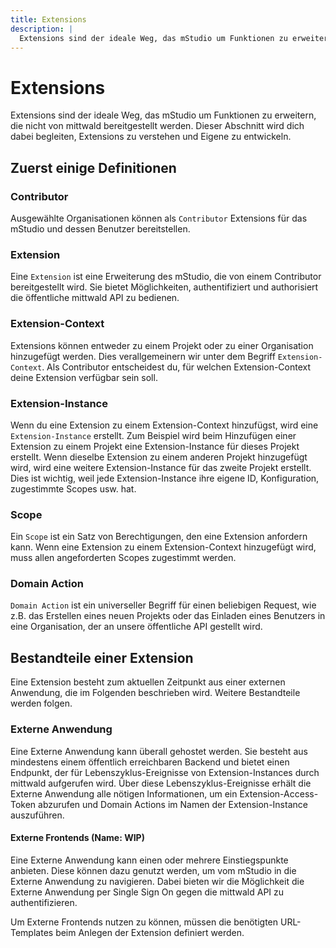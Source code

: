 ```yaml
---
title: Extensions
description: |
  Extensions sind der ideale Weg, das mStudio um Funktionen zu erweitern, die nicht von mittwald bereitgestellt werden. Dieser Abschnitt wird dich dabei begleiten, Extensions zu verstehen und Eigene zu entwickeln.
---
```


# Extensions

Extensions sind der ideale Weg, das mStudio um Funktionen zu erweitern, die nicht von mittwald bereitgestellt werden. Dieser Abschnitt wird dich dabei begleiten, Extensions zu verstehen und Eigene zu entwickeln.

## Zuerst einige Definitionen

### Contributor

Ausgewählte Organisationen können als `Contributor` Extensions für das mStudio und dessen Benutzer bereitstellen.

### Extension

Eine `Extension` ist eine Erweiterung des mStudio, die von einem Contributor bereitgestellt wird. Sie bietet Möglichkeiten, authentifiziert und authorisiert die öffentliche mittwald API zu bedienen.

### Extension-Context

Extensions können entweder zu einem Projekt oder zu einer Organisation hinzugefügt werden. Dies verallgemeinern wir unter dem Begriff `Extension-Context`. Als Contributor entscheidest du, für welchen Extension-Context deine Extension verfügbar sein soll.

### Extension-Instance

Wenn du eine Extension zu einem Extension-Context hinzufügst, wird eine `Extension-Instance` erstellt. Zum Beispiel wird beim Hinzufügen einer Extension zu einem Projekt eine Extension-Instance für dieses Projekt erstellt. Wenn dieselbe Extension zu einem anderen Projekt hinzugefügt wird, wird eine weitere Extension-Instance für das zweite Projekt erstellt. Dies ist wichtig, weil jede Extension-Instance ihre eigene ID, Konfiguration, zugestimmte Scopes usw. hat.

### Scope

Ein `Scope` ist ein Satz von Berechtigungen, den eine Extension anfordern kann. Wenn eine Extension zu einem Extension-Context hinzugefügt wird, muss allen angeforderten Scopes zugestimmt werden.

### Domain Action

`Domain Action` ist ein universeller Begriff für einen beliebigen Request, wie z.B. das Erstellen eines neuen Projekts oder das Einladen eines Benutzers in eine Organisation, der an unsere öffentliche API gestellt wird.

## Bestandteile einer Extension

Eine Extension besteht zum aktuellen Zeitpunkt aus einer externen Anwendung, die im Folgenden beschrieben wird. Weitere Bestandteile werden folgen.

### Externe Anwendung

Eine Externe Anwendung kann überall gehostet werden. Sie besteht aus mindestens einem öffentlich erreichbaren Backend und bietet einen Endpunkt, der für Lebenszyklus-Ereignisse von Extension-Instances durch mittwald aufgerufen wird. Über diese Lebenszyklus-Ereignisse erhält die Externe Anwendung alle nötigen Informationen, um ein Extension-Access-Token abzurufen und Domain Actions im Namen der Extension-Instance auszuführen.

#### Externe Frontends (Name: WIP)

Eine Externe Anwendung kann einen oder mehrere Einstiegspunkte anbieten. Diese können dazu genutzt werden, um vom mStudio in die Externe Anwendung zu navigieren. Dabei bieten wir die Möglichkeit die Externe Anwendung per Single Sign On gegen die mittwald API zu authentifizieren.

Um Externe Frontends nutzen zu können, müssen die benötigten URL-Templates beim Anlegen der Extension definiert werden.
